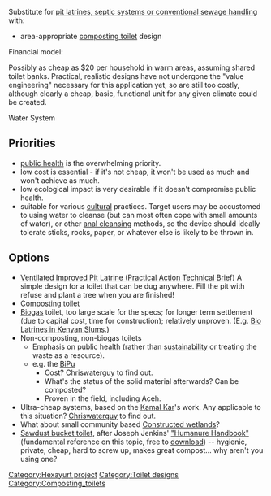 Substitute for [[Sanitation|pit latrines, septic systems or conventional sewage handling]] with:

* area-appropriate [[composting toilet]] design

Financial model:

Possibly as cheap as $20 per household in warm areas, assuming shared toilet banks. Practical, realistic designs have not undergone the "value engineering" necessary for this application yet, so are still too costly, although clearly a cheap, basic, functional unit for any given climate could be created.

Water System

==Priorities==
*[[public health]] is the overwhelming priority. 
*low cost is essential - if it's not cheap, it won't be used as much and won't achieve as much. 
*low ecological impact is very desirable if it doesn't compromise public health. 
*suitable for various [[culture|cultural]] practices. Target users may be accustomed to using water to cleanse (but can most often cope with small amounts of water), or other [[anal cleansing]]{{w|anal cleansing}} methods, so the device should ideally tolerate sticks, rocks, paper, or whatever else is likely to be thrown in. 

==Options==
* [[Ventilated Improved Pit Latrine (Practical Action Technical Brief)]] A simple design for a toilet that can be dug anywhere. Fill the pit with refuse and plant a tree when you are finished!
*[[Composting toilet]]
*[[Biogas]] toilet, too large scale for the specs; for longer term settlement (due to capital cost, time for construction); relatively unproven. (E.g. [http://www.afrigadget.com/2007/03/01/bio-latrines-in-kenyan-slums/ Bio Latrines in Kenyan Slums].) 
*Non-composting, non-biogas toilets
**Emphasis on public health (rather than [[sustainability]] or treating the waste as a resource).
**e.g. the [[BiPu]]{{w|BiPu}}
***Cost? [[User:Chriswaterguy|Chriswaterguy]] to find out.
***What's the status of the solid material afterwards? Can be composted?
***Proven in the field, including Aceh.{{fact}}
*Ultra-cheap systems, based on the [[Kamal Kar]]'s work. Any applicable to this situation? [[User:Chriswaterguy|Chriswaterguy]] to find out.
*What about small community based [[Constructed wetlands]]?
*[[How_to_make_and_use_a_sawdust_toilet|Sawdust bucket toilet]], after Joseph Jenkins' [http://www.jenkinspublishing.com/humanure.html "Humanure Handbook"] (fundamental reference on this topic, free to [http://humanurehandbook.com/contents.html download]) -- hygienic, private, cheap, hard to screw up, makes great compost... why aren't you using one?

[[Category:Hexayurt project]]
[[Category:Toilet designs]]

[[Category:Composting_toilets]]